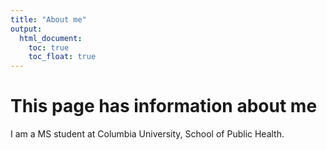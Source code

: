 ```yaml
---
title: "About me"
output: 
  html_document:
    toc: true
    toc_float: true
---
```


# This page has information about me

I am a MS student at Columbia University, School of Public Health.


